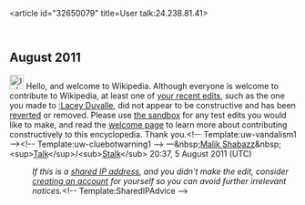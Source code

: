<article id="32650079" title=User talk:24.238.81.41>
	<talkpage id="32650079" title="User talk:24.238.81.41">
== August 2011 ==
[[File:Information.svg|25px|alt=|link=]] Hello, and welcome to Wikipedia. Although everyone is welcome to contribute to Wikipedia, at least one of [[Special:Contributions/24.238.81.41|your recent edits]], such as the one you made to [[:Lacey Duvalle]], did not appear to be constructive and has been [[Help:Reverting|reverted]] or removed. Please use [[Wikipedia:Sandbox|the sandbox]] for any test edits you would like to make, and read the [[Wikipedia:Welcoming committee/Welcome to Wikipedia|welcome page]] to learn more about contributing constructively to this encyclopedia. Thank you.&lt;!-- Template:uw-vandalism1 --&gt;&lt;!-- Template:uw-cluebotwarning1 --&gt; —&amp;nbsp;[[User:Malik Shabazz|Malik Shabazz]]&amp;nbsp;&lt;sup&gt;[[User talk:Malik Shabazz|Talk]]&lt;/sup&gt;/&lt;sub&gt;[[Special:Contributions/Malik Shabazz|Stalk]]&lt;/sub&gt; 20:37, 5 August 2011 (UTC)
:''If this is a [[closed proxy|shared IP address]], and you didn't make the edit, consider [[Wikipedia:Why create an account?|creating an account]] for yourself so you can avoid further irrelevant notices.''&lt;!-- Template:SharedIPAdvice --&gt;
	</talkpage>
</article>
